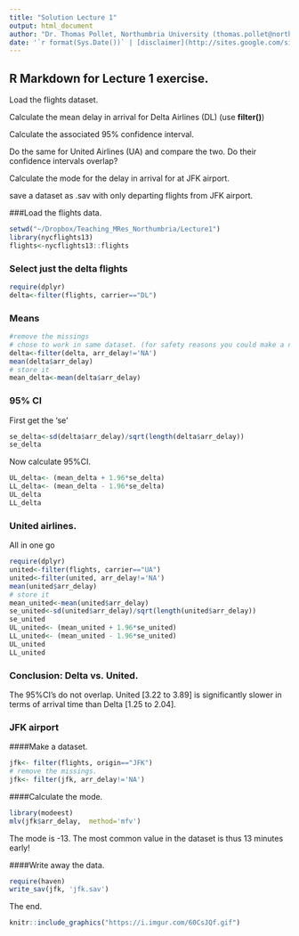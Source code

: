 ```yaml
---
title: "Solution Lecture 1"
output: html_document
author: "Dr. Thomas Pollet, Northumbria University (thomas.pollet@northumbria.ac.uk)"
date: '`r format(Sys.Date())` | [disclaimer](http://sites.google.com/site/thomasvpollet/disclaimer)'
---
```


## R Markdown for Lecture 1 exercise.

 Load the flights dataset.

 Calculate the mean delay in arrival for Delta Airlines (DL) (use **filter()**)

 Calculate the associated 95% confidence interval.

 Do the same for United Airlines (UA) and compare the two. Do their confidence intervals overlap?

 Calculate the mode for the delay in arrival for at JFK airport.

 save a dataset as .sav with only departing flights from JFK airport.


###Load the flights data.

```r
setwd("~/Dropbox/Teaching_MRes_Northumbria/Lecture1")
library(nycflights13)
flights<-nycflights13::flights
```

### Select just the delta flights

```r
require(dplyr)
delta<-filter(flights, carrier=="DL")
```

### Means 

```r
#remove the missings
# chose to work in same dataset. (for safety reasons you could make a new one!)
delta<-filter(delta, arr_delay!='NA')
mean(delta$arr_delay)
# store it
mean_delta<-mean(delta$arr_delay)
```

### 95% CI

First get the 'se'
```r
se_delta<-sd(delta$arr_delay)/sqrt(length(delta$arr_delay))
se_delta
```

Now calculate 95%CI.

```r
UL_delta<- (mean_delta + 1.96*se_delta)
LL_delta<- (mean_delta - 1.96*se_delta)
UL_delta
LL_delta
```

### United airlines.

All in one go

```r
require(dplyr)
united<-filter(flights, carrier=="UA")
united<-filter(united, arr_delay!='NA')
mean(united$arr_delay)
# store it
mean_united<-mean(united$arr_delay)
se_united<-sd(united$arr_delay)/sqrt(length(united$arr_delay))
se_united
UL_united<- (mean_united + 1.96*se_united)
LL_united<- (mean_united - 1.96*se_united)
UL_united
LL_united

```

### Conclusion: Delta vs. United.

The 95%CI's do not overlap. United [3.22 to 3.89] is significantly slower in terms of arrival time than Delta [1.25 to 2.04].

### JFK airport

####Make a dataset.

```r
jfk<- filter(flights, origin=="JFK")
# remove the missings.
jfk<- filter(jfk, arr_delay!='NA')
```

####Calculate the mode.

```r
library(modeest)
mlv(jfk$arr_delay,  method='mfv')
```

The mode is  -13. The most common value in the dataset is thus 13 minutes early!

####Write away the data.

```r
require(haven)
write_sav(jfk, 'jfk.sav')
```

The end.

```r
knitr::include_graphics("https://i.imgur.com/60CsJQf.gif")
```

